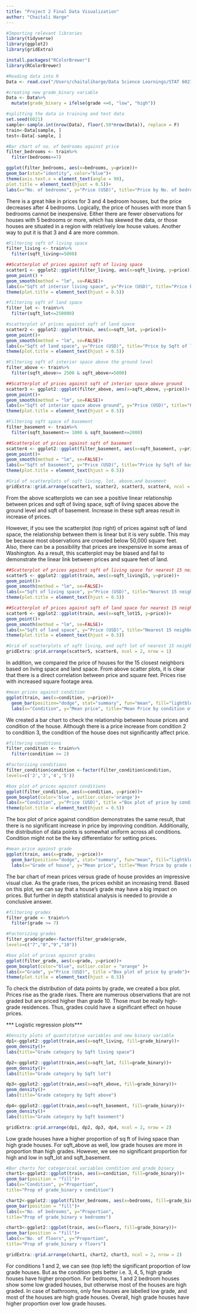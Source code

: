 ```yaml
---
title: "Project 2 Final Data Visualization"
author: "Chaitali Harge"
---
```


```r
#Importing relevant libraries
library(tidyverse)
library(ggplot2)
library(gridExtra)

install.packages("RColorBrewer")
library(RColorBrewer)
```


```r
#Reading data into R
Data <- read.csv("/Users/chaitaliharge/Data Science Learnings/STAT 6021/Project 2/kc_house_data.csv", header = TRUE)
```

```r
#creating new grade_binary variable 
Data <- Data%>%
  mutate(grade_binary = ifelse(grade <=6, "low", "high"))

```


```r
#splitting the data in training and test data
set.seed(6021) 
sample<-sample.int(nrow(Data), floor(.50*nrow(Data)), replace = F)
train<-Data[sample, ] 
test<-Data[-sample, ]
```


```r
#Bar chart of no. of bedrooms against price
filter_bedrooms <- train%>%
  filter(bedrooms<=7)

ggplot(filter_bedrooms, aes(x=bedrooms, y=price))+
geom_bar(stat="identity", color="blue")+
theme(axis.text.x = element_text(angle = 90),
plot.title = element_text(hjust = 0.5))+
labs(x="No. of bedrooms", y="Price (USD)", title="Price by No. of bedrooms")
```
There is a great hike in prices for 3 and 4 bedroom houses, but the price decreases after 4 bedrooms. Logically, the price of houses with more than 5 bedrooms cannot be inexpensive. Either there are fewer observations for houses with 5 bedrooms or more, which has skewed the data, or those houses are situated in a region with relatively low house values.
Another way to put it is that 3 and 4 are more common.


```r
#Filtering sqft of living space
filter_living <- train%>%
  filter(sqft_living<=5000)

##Scatterplot of prices against sqft of living space
scatter1 <- ggplot2::ggplot(filter_living, aes(x=sqft_living, y=price))+
geom_point() +
geom_smooth(method = "lm", se=FALSE)+
labs(x="Sqft of interior living space", y="Price (USD)", title="Price by Sqft of living space")+
theme(plot.title = element_text(hjust = 0.5))
```



```r
#filtering sqft of land space
filter_lot <- train%>%
  filter(sqft_lot<=250000)

#scatterplot of prices against sqft of land space
scatter2 <- ggplot2::ggplot(train, aes(x=sqft_lot, y=price))+
geom_point()+
geom_smooth(method = "lm", se=FALSE)+
labs(x="Sqft of land space", y="Price (USD)", title="Price by Sqft of land space")+
theme(plot.title = element_text(hjust = 0.5))
```




```r
#Filtering sqft of interior space above the ground level
filter_above <- train%>%
  filter(sqft_above>= 2500 & sqft_above<=5000)

##Scatterplot of prices against sqft of interior space above ground
scatter3 <- ggplot2::ggplot(filter_above, aes(x=sqft_above, y=price))+
geom_point()+
geom_smooth(method = "lm", se=FALSE)+
labs(x="Sqft of interior space above ground", y="Price (USD)", title="Price by Sqft of living space above ground")+
theme(plot.title = element_text(hjust = 0.5))
```


```r
#Filtering sqft space of basement
filter_basement <- train%>%
  filter(sqft_basement>= 1000 & sqft_basement<=2000)

##Scatterplot of prices against sqft of basement
scatter4 <- ggplot2::ggplot(filter_basement, aes(x=sqft_basement, y=price))+
geom_point()+
geom_smooth(method = "lm", se=FALSE)+
labs(x="Sqft of basement", y="Price (USD)", title="Price by Sqft of basement")+
theme(plot.title = element_text(hjust = 0.5))
```


```r
#Grid of scatterplots of sqft living, lot, above,and basement
gridExtra::grid.arrange(scatter1, scatter2, scatter3, scatter4, ncol = 2, nrow = 2)
```

From the above scatterplots we can see a positive linear relationship between prices and sqft of living space, sqft of living spaces above the ground level and sqft of basement. Increase in these sqft areas result in increase of prices.

However, if you see the scatterplot (top right) of prices against sqft of land space, the relationship between them is linear but it is very subtle. This may be because most observations are crowded below 50,000 square feet. Also, there can be a possibility that prices are inexpensive in some areas of Washington. As a result, this scatterplot may be biased and fail to demonstrate the linear link between prices and square feet of land.



```r
##Scatterplot of prices against sqft of living space for nearest 15 neighbours
scatter5 <- ggplot2::ggplot(train, aes(x=sqft_living15, y=price))+
geom_point()+
geom_smooth(method = "lm", se=FALSE)+
labs(x="Sqft of living space", y="Price (USD)", title="Nearest 15 neighbours")+
theme(plot.title = element_text(hjust = 0.5))
```



```r
##Scatterplot of prices against sqft of land space for nearest 15 neighbours
scatter6 <- ggplot2::ggplot(train, aes(x=sqft_lot15, y=price))+
geom_point()+
geom_smooth(method = "lm", se=FALSE)+
labs(x="Sqft of land space", y="Price (USD)", title="Nearest 15 neighbours")+
theme(plot.title = element_text(hjust = 0.5))
```


```r
#Grid of scatterplots of sqft living, and sqft lot of nearest 15 neighbours
gridExtra::grid.arrange(scatter5, scatter6, ncol = 2, nrow = 1)
```

In addition, we compared the price of houses for the 15 closest neighbors based on living space and land space. From above scatter plots, it is clear that there is a direct correlation between price and square feet. Prices rise with increased square footage area.


```r
#mean prices against condition 
ggplot(train, aes(x=condition, y=price))+
  geom_bar(position="dodge", stat="summary", fun="mean", fill="lightblue")+
  labs(x="Condition", y="Mean price", title="Mean Price by condition of house")
```

We created a bar chart to check the relationship between house prices and condition of the house. Although there is a price increase from condition 2 to condition 3, the condition of the house does not significantly affect price.

```r
#filtering conditions
filter_condition <- train%>%
  filter(condition >= 2)

#Factorising conditions 
filter_condition$condition <-factor(filter_condition$condition, 
levels=c('2','3','4','5'))

#box plot of prices against conditions
ggplot(filter_condition, aes(x=condition, y=price))+
geom_boxplot(color='blue', outlier.color='orange')+
labs(x="Condition", y="Price (USD)", title ="Box plot of price by condition") +
theme(plot.title = element_text(hjust = 0.5))
```

The box plot of price against condition demonstrates the same result, that there is no significant increase in price by improving condition. Additionally, the distribution of data points is somewhat uniform across all conditions. Condition might not be the key differentiator for setting prices.


```r
#mean price against grade
ggplot(train, aes(x=grade, y=price))+
  geom_bar(position="dodge", stat="summary", fun="mean", fill="lightblue")+
  labs(x="Grade of house", y="Mean price", title="Mean Price by grade of house")
```

The bar chart of mean prices versus grade of house provides an impressive visual clue. As the grade rises, the prices exhibit an increasing trend. Based on this plot, we can say that a house's grade may have a big impact on prices. But further in depth statistical analysis is needed to provide a conclusive answer.


```r
#filtering grades
filter_grade <- train%>%
  filter(grade >= 7)

#Factorizing grades 
filter_grade$grade<-factor(filter_grade$grade,
levels=c("7","8","9","10"))

#box plot of prices against grades
ggplot(filter_grade, aes(x=grade, y=price))+
geom_boxplot(color="blue", outlier.color = "orange" )+
labs(x="Grade", y="Price (USD)", title ="Box plot of price by grade")+
theme(plot.title = element_text(hjust = 0.5))
```

To check the distribution of data points by grade, we created a box plot. Prices rise as the grade rises. There are numerous observations that are not graded but are priced higher than grade 10. Those must be really high-grade residences. Thus, grades could have a significant effect on house prices.


*** Logistic regression plots***

```r
#Density plots of quantitative variables and new binary variable
dp1<-ggplot2::ggplot(train,aes(x=sqft_living, fill=grade_binary))+
geom_density()+
labs(title="Grade category by Sqft living space")

dp2<-ggplot2::ggplot(train,aes(x=sqft_lot, fill=grade_binary))+
geom_density()+
labs(title="Grade category by Sqft lot")

dp3<-ggplot2::ggplot(train,aes(x=sqft_above, fill=grade_binary))+
geom_density()+
labs(title="Grade category by Sqft above")

dp4<-ggplot2::ggplot(train,aes(x=sqft_basement, fill=grade_binary))+
geom_density()+
labs(title="Grade category by Sqft basement")

gridExtra::grid.arrange(dp1, dp2, dp3, dp4, ncol = 2, nrow = 2)
```

Low grade houses have a higher proportion of sq ft of living space than high grade houses. For sqft_above as well, low grade houses are more in proportion than high grades. 
However, we see no significant proportion for high and low in sqft_lot and sqft_basement.


```r
#Bar charts for categorical variables condition and grade_binary
chart1<-ggplot2::ggplot(train, aes(x=condition, fill=grade_binary))+
geom_bar(position = "fill")+
labs(x="Condition", y="Proportion",
title="Prop of grade_binary v condition")

chart2<-ggplot2::ggplot(filter_bedrooms, aes(x=bedrooms, fill=grade_binary))+
geom_bar(position = "fill")+
labs(x="No. of bedrooms", y="Proportion",
title="Prop of grade_binary v bedrooms")

chart3<-ggplot2::ggplot(train, aes(x=floors, fill=grade_binary))+
geom_bar(position = "fill")+
labs(x="No. of floors", y="Proportion",
title="Prop of grade_binary v floors")

gridExtra::grid.arrange(chart1, chart2, chart3, ncol = 2, nrow = 2)
```

For conditions 1 and 2, we can see (top left) the significant proportion of low grade houses. But as the condition gets better i.e. 3, 4, 5, high grade houses have higher proportion.
For bedrooms, 1 and 2 bedroom houses show some low graded houses, but otherwise most of the houses are high graded.
In case of bathrooms, only few houses are labelled low grade, and most of the houses are high grade houses.
Overall, high grade houses have higher proportion over low grade houses.











